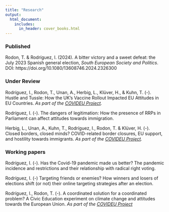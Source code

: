 ```yaml
---
title: "Research"
output:
  html_document:
    includes:
      in_header: cover_books.html
---
```


### Published

Rodon, T. & Rodríguez, I. (2024). A bitter victory and a sweet defeat: the July 2023 Spanish general election, *South European Society and Politics*. DOI: https://doi.org/10.1080/13608746.2024.2326300

### Under Review

Rodríguez, I., Rodon, T., Unan, A., Herbig, L., Klüver, H., & Kuhn, T. (-). Hustle and Tussle: How the UK's Vaccine Rollout Impacted EU Attitudes in EU Countries. *As part of the [COVIDEU Project](www.covideu.info).*

Rodríguez, I. (-). The dangers of legitimation: How the presence of RRPs in Parliament can affect attitudes towards immigration. 

Herbig, L., Unan, A., Kuhn, T., Rodríguez, I., Rodon, T. & Klüver, H. (-). Closed borders, closed minds? COVID-related border closures, EU support, and hostility towards immigrants. *As part of the [COVIDEU Project](www.covideu.info).*


### Working papers

Rodríguez, I. (-). Has the Covid-19 pandemic made us better? The pandemic incidence and restrictions and their relationship with radical right voting.

Rodríguez, I. (-) Targeting friends or enemies? How winners and losers of elections shift (or not) their online targeting strategies after an election.

Rodríguez, I., Rodon, T. (-). A coordinated solution for a coordinated problem? A Civic Education experiment on climate change and attitudes towards the European Union. *As part of the [COVIDEU Project](www.covideu.info)*

